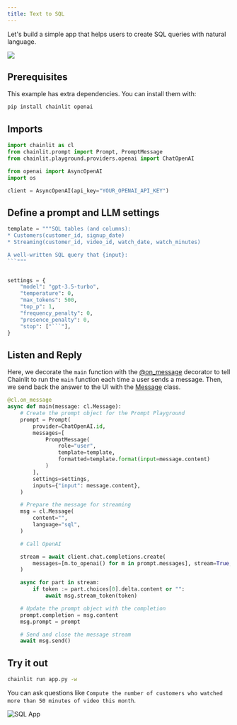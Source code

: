 ```yaml
---
title: Text to SQL
---
```


Let's build a simple app that helps users to create SQL queries with natural language.

<Frame caption="Preview of the final result">
  <img src="/images/text-to-sql.png" />
</Frame>

## Prerequisites

This example has extra dependencies. You can install them with:

```bash
pip install chainlit openai
```

## Imports

```python app.py
import chainlit as cl
from chainlit.prompt import Prompt, PromptMessage
from chainlit.playground.providers.openai import ChatOpenAI

from openai import AsyncOpenAI
import os

client = AsyncOpenAI(api_key="YOUR_OPENAI_API_KEY")
```

## Define a prompt and LLM settings

````python app.py
template = """SQL tables (and columns):
* Customers(customer_id, signup_date)
* Streaming(customer_id, video_id, watch_date, watch_minutes)

A well-written SQL query that {input}:
```"""


settings = {
    "model": "gpt-3.5-turbo",
    "temperature": 0,
    "max_tokens": 500,
    "top_p": 1,
    "frequency_penalty": 0,
    "presence_penalty": 0,
    "stop": ["```"],
}
````

## Listen and Reply

Here, we decorate the `main` function with the [@on_message](/api-reference/on-message) decorator to tell Chainlit to run the `main` function each time a user sends a message.
Then, we send back the answer to the UI with the [Message](/api-reference/message) class.

```python app.py
@cl.on_message
async def main(message: cl.Message):
    # Create the prompt object for the Prompt Playground
    prompt = Prompt(
        provider=ChatOpenAI.id,
        messages=[
            PromptMessage(
                role="user",
                template=template,
                formatted=template.format(input=message.content)
            )
        ],
        settings=settings,
        inputs={"input": message.content},
    )

    # Prepare the message for streaming
    msg = cl.Message(
        content="",
        language="sql",
    )

    # Call OpenAI

    stream = await client.chat.completions.create(
        messages=[m.to_openai() for m in prompt.messages], stream=True, **settings
    )

    async for part in stream:
        if token := part.choices[0].delta.content or "":
            await msg.stream_token(token)

    # Update the prompt object with the completion
    prompt.completion = msg.content
    msg.prompt = prompt

    # Send and close the message stream
    await msg.send()
```

## Try it out

```bash
chainlit run app.py -w
```

You can ask questions like `Compute the number of customers who watched more than 50 minutes of video this month`.

![SQL App](/images/text-to-sql.png)
